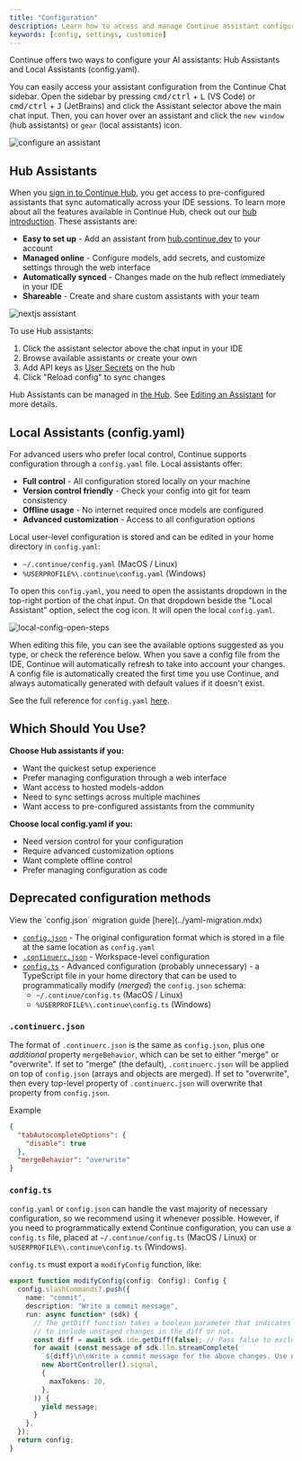 ```yaml
---
title: "Configuration"
description: Learn how to access and manage Continue assistant configurations through Hub or local YAML files
keywords: [config, settings, customize]
---
```


Continue offers two ways to configure your AI assistants: Hub Assistants and Local Assistants (config.yaml).

You can easily access your assistant configuration from the Continue Chat sidebar. Open the sidebar by pressing <kbd>cmd/ctrl</kbd> + <kbd>L</kbd> (VS Code) or <kbd>cmd/ctrl</kbd> + <kbd>J</kbd> (JetBrains) and click the Assistant selector above the main chat input. Then, you can hover over an assistant and click the `new window` (hub assistants) or `gear` (local assistants) icon.

![configure an assistant](/images/configure-continue.png)

## Hub Assistants

When you [sign in to Continue Hub](https://auth.continue.dev/), you get access to pre-configured assistants that sync automatically across your IDE sessions. To learn more about all the features available in Continue Hub, check out our [hub introduction](/hub/introduction). These assistants are:

- **Easy to set up** - Add an assistant from [hub.continue.dev](https://hub.continue.dev/explore/assistants) to your account
- **Managed online** - Configure models, add secrets, and customize settings through the web interface
- **Automatically synced** - Changes made on the hub reflect immediately in your IDE
- **Shareable** - Create and share custom assistants with your team

![nextjs assistant](/images/nextjs-assistant.png)

To use Hub assistants:

1. Click the assistant selector above the chat input in your IDE
2. Browse available assistants or create your own
3. Add API keys as [User Secrets](https://hub.continue.dev/settings/secrets) on the hub
4. Click "Reload config" to sync changes

Hub Assistants can be managed in [the Hub](https://hub.continue.dev). See [Editing an Assistant](../../hub/assistants/edit-an-assistant.md) for more details.

## Local Assistants (config.yaml)

For advanced users who prefer local control, Continue supports configuration through a `config.yaml` file. Local assistants offer:

- **Full control** - All configuration stored locally on your machine
- **Version control friendly** - Check your config into git for team consistency
- **Offline usage** - No internet required once models are configured
- **Advanced customization** - Access to all configuration options

Local user-level configuration is stored and can be edited in your home directory in `config.yaml`:

- `~/.continue/config.yaml` (MacOS / Linux)
- `%USERPROFILE%\.continue\config.yaml` (Windows)

To open this `config.yaml`, you need to open the assistants dropdown in the top-right portion of the chat input. On that dropdown beside the "Local Assistant" option, select the cog icon. It will open the local `config.yaml`.

![local-config-open-steps](/images/local-config-open-steps.png)

When editing this file, you can see the available options suggested as you type, or check the reference below. When you save a config file from the IDE, Continue will automatically refresh to take into account your changes. A config file is automatically created the first time you use Continue, and always automatically generated with default values if it doesn't exist.

See the full reference for `config.yaml` [here](/reference).

## Which Should You Use?

**Choose Hub assistants if you:**

- Want the quickest setup experience
- Prefer managing configuration through a web interface
- Want access to hosted models-addon
- Need to sync settings across multiple machines
- Want access to pre-configured assistants from the community

**Choose local config.yaml if you:**

- Need version control for your configuration
- Require advanced customization options
- Want complete offline control
- Prefer managing configuration as code

## Deprecated configuration methods

<Info>
  View the `config.json` migration guide [here](../yaml-migration.mdx)
</Info>

- [`config.json`](/reference) - The original configuration format which is stored in a file at the same location as `config.yaml`
- [`.continuerc.json`](#continuercjson) - Workspace-level configuration
- [`config.ts`](#configts) - Advanced configuration (probably unnecessary) - a TypeScript file in your home directory that can be used to programmatically modify (_merged_) the `config.json` schema:
  - `~/.continue/config.ts` (MacOS / Linux)
  - `%USERPROFILE%\.continue\config.ts` (Windows)

### `.continuerc.json`

The format of `.continuerc.json` is the same as `config.json`, plus one _additional_ property `mergeBehavior`, which can be set to either "merge" or "overwrite". If set to "merge" (the default), `.continuerc.json` will be applied on top of `config.json` (arrays and objects are merged). If set to "overwrite", then every top-level property of `.continuerc.json` will overwrite that property from `config.json`.

Example

```json title=".continuerc.json"
{
  "tabAutocompleteOptions": {
    "disable": true
  },
  "mergeBehavior": "overwrite"
}
```

### `config.ts`

`config.yaml` or `config.json` can handle the vast majority of necessary configuration, so we recommend using it whenever possible. However, if you need to programmatically extend Continue configuration, you can use a `config.ts` file, placed at `~/.continue/config.ts` (MacOS / Linux) or `%USERPROFILE%\.continue\config.ts` (Windows).

`config.ts` must export a `modifyConfig` function, like:

```ts title="config.ts"
export function modifyConfig(config: Config): Config {
  config.slashCommands?.push({
    name: "commit",
    description: "Write a commit message",
    run: async function* (sdk) {
      // The getDiff function takes a boolean parameter that indicates whether
      // to include unstaged changes in the diff or not.
      const diff = await sdk.ide.getDiff(false); // Pass false to exclude unstaged changes
      for await (const message of sdk.llm.streamComplete(
        `${diff}\n\nWrite a commit message for the above changes. Use no more than 20 tokens to give a brief description in the imperative mood (e.g. 'Add feature' not 'Added feature'):`,
        new AbortController().signal,
        {
          maxTokens: 20,
        },
      )) {
        yield message;
      }
    },
  });
  return config;
}
```
